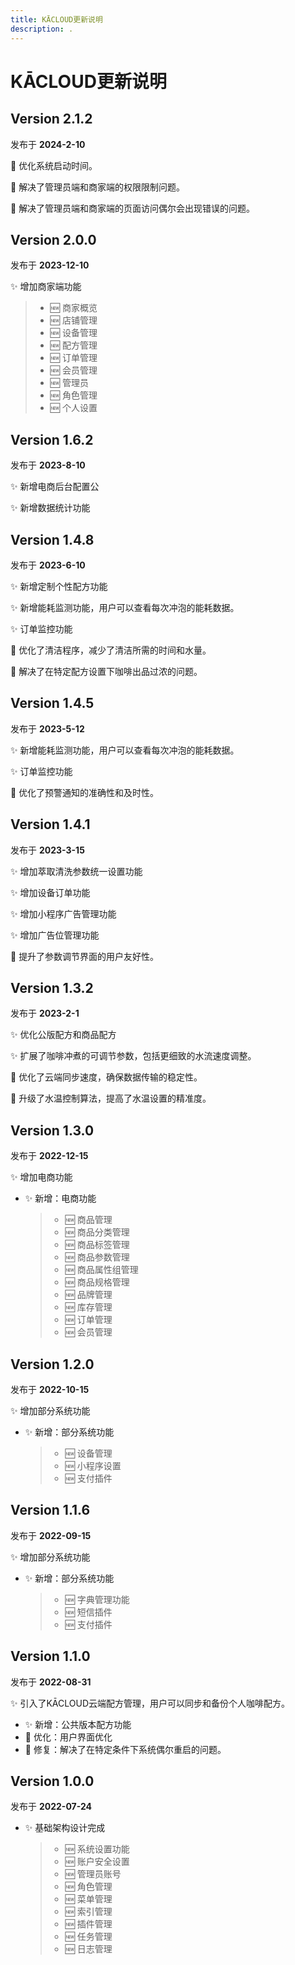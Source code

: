 ```yaml
---
title: KĀCLOUD更新说明
description: .
---
```


# KĀCLOUD更新说明


## Version 2.1.2

发布于 **2024-2-10**

💄 优化系统启动时间。

🐞 解决了管理员端和商家端的权限限制问题。

🐞 解决了管理员端和商家端的页面访问偶尔会出现错误的问题。

## Version 2.0.0

发布于 **2023-12-10**

✨ 增加商家端功能

> - 🆕 商家概览
> - 🆕 店铺管理
> - 🆕 设备管理
> - 🆕 配方管理
> - 🆕 订单管理
> - 🆕 会员管理
> - 🆕 管理员
> - 🆕 角色管理
> - 🆕 个人设置


## Version 1.6.2

发布于 **2023-8-10**

✨ 新增电商后台配置公

✨ 新增数据统计功能


## Version 1.4.8

发布于 **2023-6-10**

✨ 新增定制个性配方功能

✨ 新增能耗监测功能，用户可以查看每次冲泡的能耗数据。

✨ 订单监控功能

💄 优化了清洁程序，减少了清洁所需的时间和水量。

🐞 解决了在特定配方设置下咖啡出品过浓的问题。


## Version 1.4.5

发布于 **2023-5-12**

✨ 新增能耗监测功能，用户可以查看每次冲泡的能耗数据。

✨ 订单监控功能

💄 优化了预警通知的准确性和及时性。


## Version 1.4.1

发布于 **2023-3-15**

✨ 增加萃取清洗参数统一设置功能

✨ 增加设备订单功能

✨ 增加小程序广告管理功能

✨ 增加广告位管理功能

💄 提升了参数调节界面的用户友好性。

## Version 1.3.2

发布于 **2023-2-1**

✨ 优化公版配方和商品配方

✨ 扩展了咖啡冲煮的可调节参数，包括更细致的水流速度调整。

💄 优化了云端同步速度，确保数据传输的稳定性。

💄 升级了水温控制算法，提高了水温设置的精准度。


## Version 1.3.0

发布于 **2022-12-15**

✨ 增加电商功能

- ✨ 新增：电商功能
  > - 🆕 商品管理
  > - 🆕 商品分类管理
  > - 🆕 商品标签管理
  > - 🆕 商品参数管理
  > - 🆕 商品属性组管理
  > - 🆕 商品规格管理
  > - 🆕 品牌管理
  > - 🆕 库存管理
  > - 🆕 订单管理
  > - 🆕 会员管理


## Version 1.2.0

发布于 **2022-10-15**

✨ 增加部分系统功能

- ✨ 新增：部分系统功能
  > - 🆕 设备管理
  > - 🆕 小程序设置
  > - 🆕 支付插件

## Version 1.1.6

发布于 **2022-09-15**

✨ 增加部分系统功能

- ✨ 新增：部分系统功能
  > - 🆕 字典管理功能
  > - 🆕 短信插件
  > - 🆕 支付插件


## Version 1.1.0

发布于 **2022-08-31**

✨ 引入了KĀCLOUD云端配方管理，用户可以同步和备份个人咖啡配方。

- ✨ 新增：公共版本配方功能
- 💄 优化：用户界面优化
- 🐞 修复：解决了在特定条件下系统偶尔重启的问题。

## Version 1.0.0

发布于 **2022-07-24**

- ✨ 基础架构设计完成
  > - 🆕 系统设置功能
  > - 🆕 账户安全设置
  > - 🆕 管理员账号
  > - 🆕 角色管理
  > - 🆕 菜单管理
  > - 🆕 索引管理
  > - 🆕 插件管理
  > - 🆕 任务管理
  > - 🆕 日志管理




